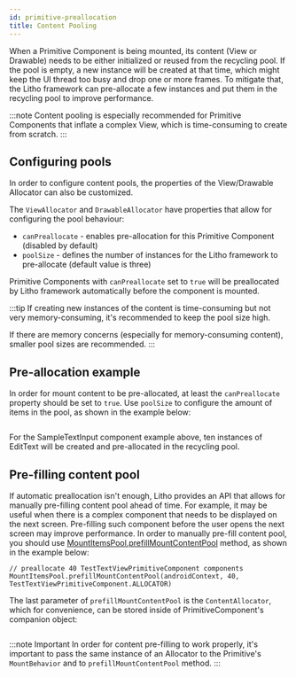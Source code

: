 ```yaml
---
id: primitive-preallocation
title: Content Pooling
---
```


When a Primitive Component is being mounted, its content (View or Drawable) needs to be either initialized or reused from the recycling pool. If the pool is empty, a new instance will be created at that time, which might keep the UI thread too busy and drop one or more frames. To mitigate that, the Litho framework can pre-allocate a few instances and put them in the recycling pool to improve performance.

:::note
Content pooling is especially recommended for Primitive Components that inflate a complex View, which is time-consuming to create from scratch.
:::

## Configuring pools

In order to configure content pools, the properties of the View/Drawable Allocator can also be customized.

The `ViewAllocator` and `DrawableAllocator` have properties that allow for configuring the pool behaviour:

* `canPreallocate` - enables pre-allocation for this Primitive Component (disabled by default)
* `poolSize` - defines the number of instances for the Litho framework to pre-allocate (default value is three)

Primitive Components with `canPreallocate` set to `true` will be preallocated by Litho framework automatically before the component is mounted.

:::tip
If creating new instances of the content is time-consuming but not very memory-consuming, it's recommended to keep the pool size high.

If there are memory concerns (especially for memory-consuming content), smaller pool sizes are recommended.
:::

## Pre-allocation example

In order for mount content to be pre-allocated, at least the `canPreallocate` property should be set to `true`. Use `poolSize` to configure the amount of items in the pool, as shown in the example below:

```kotlin file=sample/src/main/java/com/facebook/samples/litho/kotlin/primitives/SampleTextInput.kt start=start_preallocation_example end=end_preallocation_example
```

For the SampleTextInput component example above, ten instances of EditText will be created and pre-allocated in the recycling pool.

## Pre-filling content pool

If automatic preallocation isn't enough, Litho provides an API that allows for manually pre-filling content pool ahead of time. For example, it may be useful when there is a complex component that needs to be displayed on the next screen. Pre-filling such component before the user opens the next screen may improve performance. In order to manually pre-fill content pool, you should use [MountItemsPool.prefillMountContentPool](https://github.com/facebook/litho/blob/75655943f348c0347d534e6931fb53b2f7f16195/litho-rendercore/src/main/java/com/facebook/rendercore/MountItemsPool.java#L127) method, as shown in the example below:

```
// preallocate 40 TestTextViewPrimitiveComponent components
MountItemsPool.prefillMountContentPool(androidContext, 40, TestTextViewPrimitiveComponent.ALLOCATOR)
```

The last parameter of `prefillMountContentPool` is the `ContentAllocator`, which for convenience, can be stored inside of PrimitiveComponent's companion object:

```kotlin file=litho-widget-kotlin/src/test/kotlin/com/facebook/litho/widget/ContentPoolingTest.kt start=start_prefill_mount_content_pool_primitive_component_example end=end_prefill_mount_content_pool_primitive_component_example
```

:::note Important
In order for content pre-filling to work properly, it's important to pass the same instance of an Allocator to the Primitive's `MountBehavior` and to `prefillMountContentPool` method.
:::
